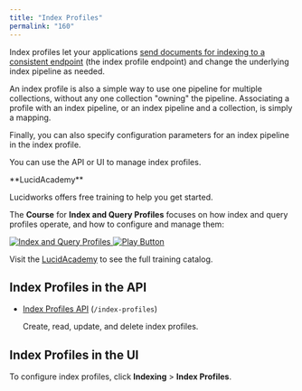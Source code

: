 ```yaml
---
title: "Index Profiles"
permalink: "160"
---
```


Index profiles let your applications [send documents for indexing to a consistent endpoint](/how-to/865/import-data-with-the-rest-api) (the index profile endpoint) and change the underlying index pipeline as needed.

An index profile is also a simple way to use one pipeline for multiple collections, without any one collection "owning" the pipeline. Associating a profile with an index pipeline, or an index pipeline and a collection, is simply a mapping.

Finally, you can also specify configuration parameters for an index pipeline in the index profile.

You can use the API or UI to manage index profiles.

<Note>
**LucidAcademy**

Lucidworks offers free training to help you get started.

The **Course** for **Index and Query Profiles** focuses on how index and query profiles operate, and how to configure and manage them:

<Frame>
  <a href="https://academy.lucidworks.com/index-and-query-profiles" target="_blank">
    <div class="note-image-wrapper">
      <img noZoom src="/assets/images/training-covers/index-and-query-profiles.jpeg" alt="Index and Query Profiles" class="note-image" />
      <img noZoom src="/images/play-btn.svg" alt="Play Button" class="note-image-overlay" />
    </div>
  </a>
</Frame>


Visit the [LucidAcademy](https://academy.lucidworks.com) to see the full training catalog.
</Note>

## Index Profiles in the API

* [Index Profiles API](/fusion/5.9/znnx16/index-profiles-api) (`/index-profiles`)

  Create, read, update, and delete index profiles.

## Index Profiles in the UI

To configure index profiles, click **Indexing** > **Index Profiles**.